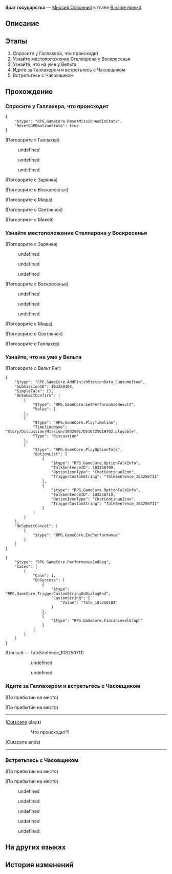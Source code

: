 {{Дополнить|Диалоги.}}
{{Миссия Инфобокс
|id              = 1032501
|Название        = 
|Изображение     = Миссия Освоения Враг государства.png
|Тип             = Миссия Освоения
|События         = 
|Глава           = В наше время
|Условия         = Завершена [[Миссия Освоения]] ''[[Гротеск маленького городка]]''
|Персонажи       = Вельт; Воскресенье; Галлахер; Зарянка; Март 7; Михей; Миша; Первопроходец; Светлячок; Химеко
|СтартЛокация    = [[Пенакония]] — [[Риф потока сновидений]]
|Локации         = Риф потока сновидений
|Предыдущая      = Гротеск маленького городка
|Следующая       = Пуля и мозг
|Награды         = Опыт Освоения*600; Звёздный нефрит*80; Путеводитель путешественника*8; Утраченный кристалл*5; Часокредиты*300; "Omertà"*1 { text = Omertà }; Кредиты*80 000
}}
'''Враг государства''' — [[Миссия Освоения]] в главе [[В наше время]].

==Описание==
{{Описание|Фикциолог истории Галлахер собирает всех вместе и раскрывает правду о крахе сладких грёз: некий предатель в Семье долгое время контролировал Мир грёз с помощью Стелларона и теперь планирует использовать Фестиваль гармонии, чтобы перевернуть порядок на Пенаконии. Все приходят к соглашению о том, как быть со Стеллароном, а Часовщик - бывший Безымянный по имени Михаил - оставляет драгоценное наследие для экипажа экспресса. Но когда вы собираетесь принять этот подарок, то обнаруживаете, что наследие исчезло.}}

==Этапы==
# Спросите у Галлахера, что происходит
# Узнайте местоположение Стелларона у Воскресенья
# Узнайте, что на уме у Вельта
# Идите за Галлахером и встретьтесь с Часовщиком
# Встретьтесь с Часовщиком

==Прохождение==
{{Дополнить}}


===Спросите у Галлахера, что происходит===
{{Описание миссии|локация=Риф потока сновидений|Изначально вы думали, что соберёте вместе только экипаж Звёздного экспресса, но теперь вокруг вас целая толпа... Галлахер, Михей, Миша, Светлячок, Зарянка, Воскресенье... И похоже, что за всей этой кутерьмой стоит не кто иной, как невозмутимый с виду Галлахер.<br />Может быть, дело в том, что ему просто одиноко и хочется провести время в вашей компании... Но на самом деле, возможно, он готовит какой-то шокирующий тайный план... Впрочем, он, к счастью, явно не желает вам зла. Возможно, вы сможете мирно разобраться в том, что происходит.}}
{{Диалог Начало}}
:{{tx}}
<pre>{
	"$type": "RPG.GameCore.ResetMissionAudioState",
	"ResetBGMEmotionState": true
}</pre>
:{{tx}}
:<!--1-second delay-->
:{{tx}}
:{{tx}}
:<!--1-second delay-->
:{{tx}}

;(Поговорите с Галлахер)
<!--Unknown TalkSentence: 103250402-->
<!--Unknown TalkSentence: 103250403-->
<!--Unknown TalkSentence: 103250404-->
<!--Unknown TalkSentence: 103250405-->
<!--Unknown TalkSentence: 103250406-->
<!--Unknown TalkSentence: 103250407-->
<!--Unknown TalkSentence: 103250408-->
<!--Unknown TalkSentence: 103250409-->
<!--Unknown TalkSentence: 103250410-->
<!--Unknown TalkSentence: 103250411-->
<!--Unknown TalkSentence: 103250412-->
<!--Unknown TalkSentence: 103250413-->
<!--Unknown TalkSentence: 103250414-->
<!--Unknown TalkSentence: 103250415-->
<!--Unknown TalkSentence: 103250416-->
:{{Диалог|Стрелка}} undefined
:<!--Unknown TalkSentence: 103250418-->
:<!--Unknown TalkSentence: 103250419-->
:<!--Unknown TalkSentence: 103250420-->
:<!--Unknown TalkSentence: 103250421-->
:{{Диалог|Стрелка}} undefined
:<!--Unknown TalkSentence: 103250420-->
:<!--Unknown TalkSentence: 103250421-->
:{{Диалог|Стрелка}} undefined
<!--Unknown TalkSentence: 103250422-->
:{{tx}}
:{{tx}}

;(Поговорите с Зарянка)
<!--Unknown TalkSentence: 103251202-->
<!--Unknown TalkSentence: 103251203-->

;(Поговорите с Воскресенье)
<!--Unknown TalkSentence: 103251202-->
<!--Unknown TalkSentence: 103251203-->

;(Поговорите с Миша)
<!--Unknown TalkSentence: 103251302-->

;(Поговорите с Светлячок)
<!--Unknown TalkSentence: 103251402-->

;(Поговорите с Михей)
<!--Unknown TalkSentence: 103251102-->
{{Диалог Конец}}

===Узнайте местоположение Стелларона у Воскресенья===
{{Описание миссии|локация=Риф потока сновидений|Изначально вы думали, что соберёте вместе только экипаж Звёздного экспресса, но теперь вокруг вас целая толпа... Галлахер, Михей, Миша, Светлячок, Зарянка, Воскресенье... И похоже, что за всей этой кутерьмой стоит не кто иной, как невозмутимый с виду Галлахер.<br />Он рассказывает экипажу Звёздного экспресса правду о настоящей природе планеты празднеств: она представляет собой искусственное контролируемое бедствие Стелларона. Где же находится сам Стелларон, Галлахер не знает... Теперь вы можете надеяться только на то, что Воскресенье, мятежный глава Семьи, будет с вами сотрудничать.}}
{{Диалог Начало}}

;(Поговорите с Зарянка)
:{{tx}}
<!--Unknown TalkSentence: 103250602-->
<!--Unknown TalkSentence: 103250603-->
<!--Unknown TalkSentence: 103250604-->
<!--Unknown TalkSentence: 103250605-->
<!--Unknown TalkSentence: 103250606-->
<!--Unknown TalkSentence: 103250607-->
<!--Unknown TalkSentence: 103250608-->
<!--Unknown TalkSentence: 103250609-->
<!--Unknown TalkSentence: 103250610-->
<!--Unknown TalkSentence: 103250611-->
<!--Unknown TalkSentence: 103250612-->
<!--Unknown TalkSentence: 103250613-->
<!--Unknown TalkSentence: 103250614-->
<!--Unknown TalkSentence: 103250615-->
<!--Unknown TalkSentence: 103250616-->
<!--Unknown TalkSentence: 103250617-->
<!--Unknown TalkSentence: 103250618-->
<!--Unknown TalkSentence: 103250619-->
<!--Unknown TalkSentence: 103250620-->
<!--Unknown TalkSentence: 103250621-->
<!--Unknown TalkSentence: 103250622-->
<!--Unknown TalkSentence: 103250623-->
:{{Диалог|Стрелка}} undefined
:<!--Unknown TalkSentence: 103250625-->
:<!--Unknown TalkSentence: 103250626-->
:<!--Unknown TalkSentence: 103250627-->
:<!--Unknown TalkSentence: 103250628-->
:<!--Unknown TalkSentence: 103250629-->
:<!--Unknown TalkSentence: 103250630-->
::{{tx}}
:{{Диалог|Стрелка}} undefined
:<!--Unknown TalkSentence: 103250627-->
:<!--Unknown TalkSentence: 103250628-->
:<!--Unknown TalkSentence: 103250629-->
:<!--Unknown TalkSentence: 103250630-->
::{{tx}}
:{{Диалог|Стрелка}} undefined
:<!--Unknown TalkSentence: 103250629-->
:<!--Unknown TalkSentence: 103250630-->
::{{tx}}
<!--Unknown TalkSentence: 103250629-->
<!--Unknown TalkSentence: 103250630-->
:{{tx}}

;(Поговорите с Воскресенье)
:{{tx}}
<!--Unknown TalkSentence: 103250602-->
<!--Unknown TalkSentence: 103250603-->
<!--Unknown TalkSentence: 103250604-->
<!--Unknown TalkSentence: 103250605-->
<!--Unknown TalkSentence: 103250606-->
<!--Unknown TalkSentence: 103250607-->
<!--Unknown TalkSentence: 103250608-->
<!--Unknown TalkSentence: 103250609-->
<!--Unknown TalkSentence: 103250610-->
<!--Unknown TalkSentence: 103250611-->
<!--Unknown TalkSentence: 103250612-->
<!--Unknown TalkSentence: 103250613-->
<!--Unknown TalkSentence: 103250614-->
<!--Unknown TalkSentence: 103250615-->
<!--Unknown TalkSentence: 103250616-->
<!--Unknown TalkSentence: 103250617-->
<!--Unknown TalkSentence: 103250618-->
<!--Unknown TalkSentence: 103250619-->
<!--Unknown TalkSentence: 103250620-->
<!--Unknown TalkSentence: 103250621-->
<!--Unknown TalkSentence: 103250622-->
<!--Unknown TalkSentence: 103250623-->
:{{Диалог|Стрелка}} undefined
:<!--Unknown TalkSentence: 103250625-->
:<!--Unknown TalkSentence: 103250626-->
:<!--Unknown TalkSentence: 103250627-->
:<!--Unknown TalkSentence: 103250628-->
:<!--Unknown TalkSentence: 103250629-->
:<!--Unknown TalkSentence: 103250630-->
::{{tx}}
:{{Диалог|Стрелка}} undefined
:<!--Unknown TalkSentence: 103250627-->
:<!--Unknown TalkSentence: 103250628-->
:<!--Unknown TalkSentence: 103250629-->
:<!--Unknown TalkSentence: 103250630-->
::{{tx}}
:{{Диалог|Стрелка}} undefined
:<!--Unknown TalkSentence: 103250629-->
:<!--Unknown TalkSentence: 103250630-->
::{{tx}}
<!--Unknown TalkSentence: 103250629-->
<!--Unknown TalkSentence: 103250630-->
:{{tx}}

;(Поговорите с Миша)
<!--Unknown TalkSentence: 103251502-->

;(Поговорите с Светлячок)
<!--Unknown TalkSentence: 103251602-->

;(Поговорите с Галлахер)
<!--Unknown TalkSentence: 103251702-->
{{Диалог Конец}}

===Узнайте, что на уме у Вельта===
{{Описание миссии|локация=Риф потока сновидений|Все присутствующие пришли к согласию в том, что Стелларон необходимо уничтожить. Честные и прямодушные галовианцы, брат и сестра, даже сказали, что готовы воспользоваться своим положением, чтобы найти решение этой проблемы изнутри самой Семьи.<br />Но, несмотря на то, что всё продвигается довольно неплохо, у Вельта всё ещё остаются сомнения... Узнайте, что он думает об этой ситуации.}}
{{Диалог Начало}}
<!--Unknown TalkSentence: 103259901-->

;(Поговорите с Вельт Янг)
:{{tx}}
<pre>{
	"$type": "RPG.GameCore.AddFinishMissionData_ConsumeItem",
	"SubmissionID": 103250104,
	"SimpleTalk": {},
	"OnSubmitConfirm": [
		{
			"$type": "RPG.GameCore.SetPerformanceResult",
			"Value": 1
		},
		{
			"$type": "RPG.GameCore.PlayTimeline",
			"TimelineName": "Story/Discussion/Mission/1032501/DS10325010702.playable",
			"Type": "Discussion"
		},
		{
			"$type": "RPG.GameCore.PlayOptionTalk",
			"OptionList": [
				{
					"$type": "RPG.GameCore.OptionTalkInfo",
					"TalkSentenceID": 103250709,
					"OptionIconType": "ChatContinueIcon",
					"TriggerCustomString": "TalkSentence_103250711"
				},
				{
					"$type": "RPG.GameCore.OptionTalkInfo",
					"TalkSentenceID": 103250710,
					"OptionIconType": "ChatContinueIcon",
					"TriggerCustomString": "TalkSentence_103250711"
				}
			]
		}
	],
	"OnSubmitCancel": [
		{
			"$type": "RPG.GameCore.EndPerformance"
		}
	]
}</pre>
<pre>{
	"$type": "RPG.GameCore.PerformanceEndSeq",
	"Cases": [
		{
			"Case": 1,
			"OnSuccess": [
				{
					"$type": "RPG.GameCore.TriggerCustomStringOnDialogEnd",
					"CustomString": {
						"Value": "Talk_103250104"
					}
				},
				{
					"$type": "RPG.GameCore.FinishLevelGraph"
				}
			]
		}
	]
}</pre>
;(Unused &mdash; TalkSentence_103250711)
<!--Unknown TalkSentence: 103250711-->
::{{tx}}
::<!--1-second delay-->
:<!--Unknown TalkSentence: 103250702-->
:<!--Unknown TalkSentence: 103250703-->
:<!--Unknown TalkSentence: 103250704-->
:<!--Unknown TalkSentence: 103250705-->
:<!--Unknown TalkSentence: 103250706-->
:<!--Unknown TalkSentence: 103250707-->
:<!--Unknown TalkSentence: 103250708-->
:<!--Unknown TalkSentence: 103250709-->
:<!--Unknown TalkSentence: 103250710-->
:<!--Unknown TalkSentence: 103250711-->
:<!--Unknown TalkSentence: 103250712-->
:<!--Unknown TalkSentence: 103250713-->
:<!--Unknown TalkSentence: 103250714-->
:<!--Unknown TalkSentence: 103250715-->
:<!--Unknown TalkSentence: 103250716-->
:<!--Unknown TalkSentence: 103250717-->
:<!--Unknown TalkSentence: 103250718-->
:<!--Unknown TalkSentence: 103250719-->
:<!--Unknown TalkSentence: 103250720-->
:<!--Unknown TalkSentence: 103250721-->
:<!--Unknown TalkSentence: 103250722-->
:<!--Unknown TalkSentence: 103250723-->
:<!--Unknown TalkSentence: 103250724-->
:<!--Unknown TalkSentence: 103250725-->
:<!--Unknown TalkSentence: 103250726-->
:<!--Unknown TalkSentence: 103250727-->
:<!--Unknown TalkSentence: 103250728-->
:<!--Unknown TalkSentence: 103250729-->
::{{Диалог|Стрелка}} undefined
::<!--Unknown TalkSentence: 103250731-->
::<!--Unknown TalkSentence: 103250732-->
::<!--Unknown TalkSentence: 103250733-->
::<!--Unknown TalkSentence: 103250734-->
:::{{tx}}
::{{Диалог|Стрелка}} undefined
::<!--Unknown TalkSentence: 103250733-->
::<!--Unknown TalkSentence: 103250734-->
:::{{tx}}
:<!--Unknown TalkSentence: 103250733-->
:<!--Unknown TalkSentence: 103250734-->
::{{tx}}
{{Диалог Конец}}

===Идите за Галлахером и встретьтесь с Часовщиком===
{{Описание миссии|локация=Риф потока сновидений|Вельт отмечает, что ситуация опасна, и говорит, что нужно всегда быть готовыми к худшему сценарию. Чтобы не позволить случиться непоправимому, он серьёзно прощается со всеми и вступает в игру, присоединяясь к галовианцам, которые отправились начать переговоры с Повелителем Грёз. Вам остаётся только продолжать поиски других выходов из ситуации. И теперь Галлахер, наконец, решается открыть вам всю правду... Из-за недоверия к Семье он не хотел рассказывать о вещах, связанных с Часовщиком.<br />Галлахер говорит, что Часовщик должен был оставить Звёздному экспрессу в наследство что-то необычайно ценное... И что это «наследие» может стать ключом к тому, чтобы запечатать Стелларон.}}
{{Диалог Начало}}
;(По прибытии на место)

;(По прибытии на место)
:{{tx}}
----
;([[#Gallery|Cutscene]] plays)
::Что происходит?!
;(Cutscene ends)
----
{{Диалог Конец}}

===Встретьтесь с Часовщиком===
{{Диалог Начало}}
:{{tx}}
;(По прибытии на место)

;(По прибытии на место)
<!--Unknown TalkSentence: 103251002-->
<!--Unknown TalkSentence: 103251003-->
<!--Unknown TalkSentence: 103251004-->
<!--Unknown TalkSentence: 103251005-->
:{{Диалог|Стрелка}} undefined
:{{tx}}
:{{Диалог|Стрелка}} undefined
:{{Диалог|Стрелка}} undefined
:{{Диалог|Стрелка}} undefined
:{{Диалог|Стрелка}} undefined
{{Диалог Конец}}

==На других языках==
{{На других языках
|en   = The Public Enemy
|zhs  = 国民公敌
|zht  = 國民公敵
|ja   = 民たちの敵
|ko   = 공공의 적
|es   = Enemigo público
|fr   = L'ennemi public
|ru   = Враг государства
|th   = ศัตรูของมวลชน
|vi   = Kẻ Thù Chung
|de   = Der Staatsfeind
|id   = Musuh Publik
|pt   = O Inimigo Público
}}

==История изменений==
{{История изменений|2.7}}
